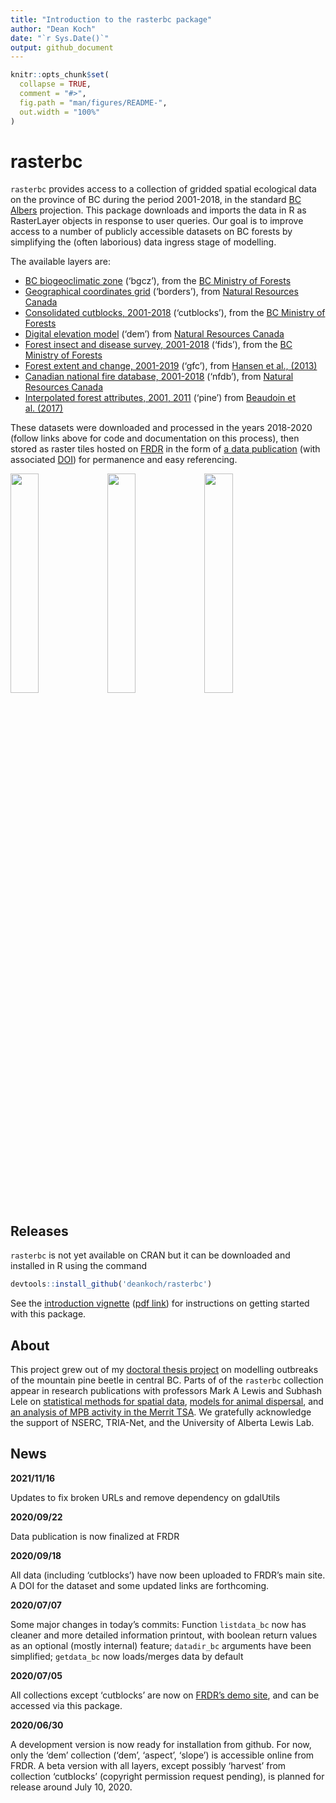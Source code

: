 ```yaml
---
title: "Introduction to the rasterbc package"
author: "Dean Koch"
date: "`r Sys.Date()`"
output: github_document
---
```


<!-- README.md is generated from README.Rmd. Please edit that file -->

```r
knitr::opts_chunk$set(
  collapse = TRUE,
  comment = "#>",
  fig.path = "man/figures/README-",
  out.width = "100%"
)
```

# rasterbc

<!-- badges: start -->
<!-- badges: end -->

`rasterbc` provides access to a collection of gridded spatial ecological data on the province of BC during the period 2001-2018, in the standard [BC Albers](https://spatialreference.org/ref/epsg/nad83-bc-albers/) projection. This package downloads and imports the data in R as RasterLayer objects in response to user queries. Our goal is to improve access to a number of publicly accessible datasets on BC forests by simplifying the (often laborious) data ingress stage of modelling.

The available layers are:

* [BC biogeoclimatic zone](https://github.com/deankoch/rasterbc_src/blob/master/src_bgcz.knit.md) ('bgcz'), from the [BC Ministry of Forests](https://catalogue.data.gov.bc.ca/dataset/f358a53b-ffde-4830-a325-a5a03ff672c3)
* [Geographical coordinates grid](https://github.com/deankoch/rasterbc_src/blob/master/src_borders.knit.md) ('borders'), from [Natural Resources Canada](https://www.nrcan.gc.ca/maps-tools-publications/maps/topographic-maps/10995)
* [Consolidated cutblocks, 2001-2018](https://github.com/deankoch/rasterbc_src/blob/master/src_cutblocks.knit.md) ('cutblocks'), from the [BC Ministry of Forests](https://catalogue.data.gov.bc.ca/dataset/harvested-areas-of-bc-consolidated-cutblocks-)
* [Digital elevation model](https://github.com/deankoch/rasterbc_src/blob/master/src_dem.knit.md) ('dem') from [Natural Resources Canada](http://ftp.geogratis.gc.ca/pub/nrcan_rncan/elevation/cdem_mnec/doc/CDEM_en.pdf)
* [Forest insect and disease survey, 2001-2018](https://github.com/deankoch/rasterbc_src/blob/master/src_fids.knit.md) ('fids'), from the [BC Ministry of Forests](https://catalogue.data.gov.bc.ca/dataset/pest-infestation-polygons)
* [Forest extent and change, 2001-2019](https://github.com/deankoch/rasterbc_src/blob/master/src_gfc.knit.md) ('gfc'), from [Hansen et al., (2013)](https://www.nrcresearchpress.com/doi/full/10.1139/cjfr-2013-0401)
* [Canadian national fire database, 2001-2018](https://github.com/deankoch/rasterbc_src/blob/master/src_nfdb.knit.md) ('nfdb'), from [Natural Resources Canada](https://cwfis.cfs.nrcan.gc.ca/ha/nfdb)
* [Interpolated forest attributes, 2001, 2011](https://github.com/deankoch/rasterbc_src/blob/master/src_pine.knit.md) ('pine') from [Beaudoin et al. (2017)](https://www.nrcresearchpress.com/doi/full/10.1139/cjfr-2017-0184)

These datasets were downloaded and processed in the years 2018-2020 (follow links above for code and documentation
on this process), then stored as raster tiles hosted on [FRDR](https://www.frdr-dfdr.ca/repo/) in the form of
[a data publication](https://www.frdr-dfdr.ca/repo/handle/doi:10.20383/101.0283)
(with associated [DOI](https://doi.org/10.20383/101.0283)) for permanence and easy referencing.

<img src="man/figures/vignette_intro_okanagan_location-1.png" width="30%"></img>
<img src="man/figures/vignette_intro_okanagan_elevation_tiles-1.png" width="30%"></img>
<img src="man/figures/vignette_intro_okanagan_bgcz-1.png" width="30%"></img>

## Releases

`rasterbc` is not yet available on CRAN but it can be downloaded and installed in R using the command

```r
devtools::install_github('deankoch/rasterbc')
```

See the [introduction vignette](https://github.com/deankoch/rasterbc/blob/master/vignette_intro.md)
([pdf link](https://github.com/deankoch/rasterbc/blob/master/vignette_intro.pdf))
for instructions on getting started with this package. 

## About

This project grew out of my [doctoral thesis project]((https://doi.org/10.7939/r3-91zn-v276)) on modelling
outbreaks of the mountain pine beetle in central BC. Parts of of the `rasterbc` collection appear
in research publications with professors Mark A Lewis and Subhash Lele on 
[statistical methods for spatial data](https://doi.org/10.7939/r3-g6qb-bq70),
[models for animal dispersal](https://doi.org/10.1098/rsif.2020.0434), and
[an analysis of MPB activity in the Merrit TSA](https://doi.org/10.1007/s11538-021-00899-z).
We gratefully acknowledge the support of NSERC, TRIA-Net, and the University of Alberta Lewis Lab.

## News

**2021/11/16**

Updates to fix broken URLs and remove dependency on gdalUtils

**2020/09/22**

Data publication is now finalized at FRDR

**2020/09/18**

All data (including 'cutblocks') have now been uploaded to FRDR's main site. A DOI for the dataset and some updated links are forthcoming.

**2020/07/07**

Some major changes in today's commits: Function `listdata_bc` now has cleaner and more detailed information printout, with boolean return values as an optional (mostly internal) feature; `datadir_bc` arguments have been simplified; `getdata_bc` now loads/merges data by default

**2020/07/05**

All collections except 'cutblocks' are now on [FRDR's demo site](https://demo.frdr-dfdr.ca/repo/handle/doi:10.80217/demo.278?mode=full), and can be accessed via this package.

**2020/06/30**

A development version is now ready for installation from github. For now, only the 'dem' collection ('dem', 'aspect', 'slope') is accessible online from FRDR. A beta version with all layers, except possibly 'harvest' from collection 'cutblocks' (copyright permission request pending), is planned for release around July 10, 2020.


<!-- README.md is generated from README.Rmd. Please edit that file -->
<!-- rmarkdown::render('README.Rmd') -->


